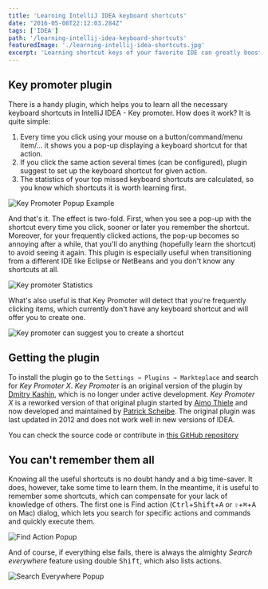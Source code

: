 ```yaml
---
title: 'Learning IntelliJ IDEA keyboard shortcuts'
date: "2016-05-08T22:12:03.284Z"
tags: ['IDEA']
path: '/learning-intellij-idea-keyboard-shortcuts'
featuredImage: './learning-intellij-idea-shortcuts.jpg'
excerpt: 'Learning shortcut keys of your favorite IDE can greatly boost your programming productivity. There is a trick to learn IntelliJ IDEA shortcuts quicker than just by memorizing them one by one.'
---
```


<PostHeader frontmatter={props.data.mdx.frontmatter} />

## Key promoter plugin

There is a handy plugin, which helps you to learn all the necessary keyboard shortcuts in IntelliJ IDEA - Key promoter. How does it work? It is quite simple:

1.  Every time you click using your mouse on a button/command/menu item/... it shows you a pop-up displaying a keyboard shortcut for that action.
2.  If you click the same action several times (can be configured), plugin suggest to set up the keyboard shortcut for given action.
3.  The statistics of your top missed keyboard shortcuts are calculated, so you know which shortcuts it is worth learning first.

![Key Promoter Popup Example](./key-promoter.png)

And that's it. The effect is two-fold. First, when you see a pop-up with the shortcut every time you click, sooner or later you remember the shortcut. Moreover, for your frequently clicked actions, the pop-up becomes so annoying after a while, that you'll do anything (hopefully learn the shortcut) to avoid seeing it again. This plugin is especially useful when transitioning from a different IDE like Eclipse or NetBeans and you don't know any shortcuts at all.

![Key promoter Statistics](./key-promoter-stats.png)

What's also useful is that Key Promoter will detect that you're frequently clicking items, which currently don't have any keyboard shortcut and will offer you to create one.

![Key promoter can suggest you to create a shortcut](./suggest-shortcut.png)

## Getting the plugin
To install the plugin go to the `Settings → Plugins → Markteplace` and search for *Key Promoter X*. *Key Promoter* is an original version of the plugin by [Dmitry Kashin](https://www.linkedin.com/in/kadim), which is no longer under active development. *Key Promoter X* is a reworked version of that original plugin started by [Aimo Thiele](https://github.com/athiele) and now developed and maintained by [Patrick Scheibe](https://github.com/halirutan). The original plugin was last updated in 2012 and does not work well in new versions of IDEA.

You can check the source code or contribute in [this GitHub repository](https://github.com/halirutan/IntelliJ-Key-Promoter-X)

## You can't remember them all

Knowing all the useful shortcuts is no doubt handy and a big time-saver. It does, however, take some time to learn them. In the meantime, it is useful to remember some shortcuts, which can compensate for your lack of knowledge of others. The first one is Find action (<kbd>Ctrl</kbd>+<kbd>Shift</kbd>+<kbd>A</kbd> or <kbd>⇧</kbd>+<kbd>⌘</kbd>+<kbd>A</kbd> on Mac) dialog, which lets you search for specific actions and commands and quickly execute them.

![Find Action Popup](./find-action-popup.png)

 And of course, if everything else fails, there is always the almighty *Search everywhere* feature using double <kbd>Shift</kbd>, which also lists actions.
 
 ![Search Everywhere Popup](./search-everywhere-popup.png)
